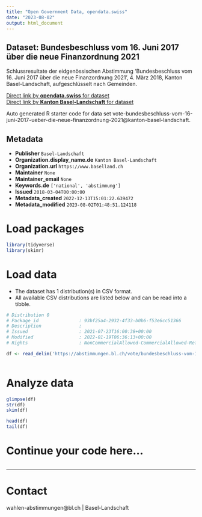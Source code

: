 ```yaml
---
title: "Open Government Data, opendata.swiss"
date: "2023-08-02"
output: html_document
---
```


## Dataset: Bundesbeschluss vom 16. Juni 2017 über die neue Finanzordnung 2021

Schlussresultate der eidgenössischen Abstimmung 'Bundesbeschluss vom 16. Juni 2017 über die neue Finanzordnung 2021', 4. März 2018, Kanton Basel-Landschaft, aufgeschlüsselt nach Gemeinden.

[Direct link by **opendata.swiss** for dataset](https://opendata.swiss/de/dataset/bundesbeschluss-vom-16-juni-2017-uber-die-neue-finanzordnung-20211)<br>
[Direct link by **Kanton Basel-Landschaft** for dataset](https://abstimmungen.bl.ch/vote/bundesbeschluss-vom-16-juni-2017-ueber-die-neue-finanzordnung-2021/data)

Auto generated R starter code for data set vote-bundesbeschluss-vom-16-juni-2017-ueber-die-neue-finanzordnung-2021@kanton-basel-landschaft.

## Metadata

- **Publisher** `Basel-Landschaft`
- **Organization.display_name.de** `Kanton Basel-Landschaft`
- **Organization.url** `https://www.baselland.ch`
- **Maintainer** `None`
- **Maintainer_email** `None`
- **Keywords.de** `['national', 'abstimmung']`
- **Issued** `2018-03-04T00:00:00`
- **Metadata_created** `2022-12-13T15:01:22.639472`
- **Metadata_modified** `2023-08-02T01:48:51.124118`


# Load packages

```r

library(tidyverse)
library(skimr)

```

# Load data

-   The dataset has 1 distribution(s) in CSV format.
-   All available CSV distributions are listed below and can be read into a tibble.

```r

# Distribution 0
# Package_id               : 93bf25a4-2932-4f33-b0b6-f53e6cc51366
# Description              : 
# Issued                   : 2021-07-23T16:00:38+00:00
# Modified                 : 2022-01-19T06:36:13+00:00
# Rights                   : NonCommercialAllowed-CommercialAllowed-ReferenceRequired

df <- read_delim('https://abstimmungen.bl.ch/vote/bundesbeschluss-vom-16-juni-2017-ueber-die-neue-finanzordnung-2021/data-csv')



```

# Analyze data

```r

glimpse(df)
str(df)
skim(df)

head(df)
tail(df)

```

# Continue your code here...

```r

```

------------------------------------------------------------------------

# Contact

wahlen-abstimmungen@bl.ch | Basel-Landschaft
